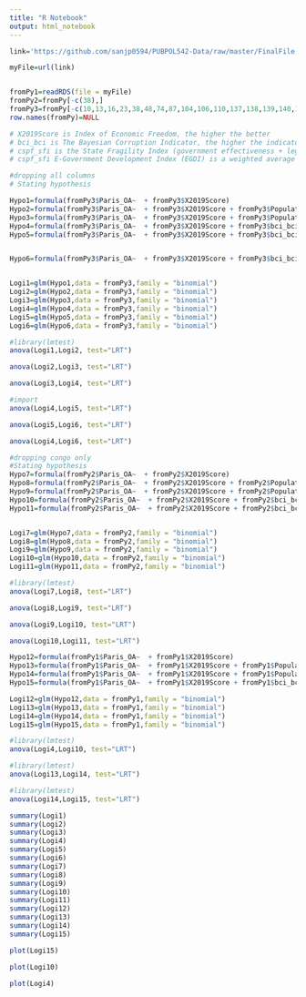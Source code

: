 ```yaml
---
title: "R Notebook"
output: html_notebook
---
```


```r
link='https://github.com/sanjp0594/PUBPOL542-Data/raw/master/FinalFile.RDS'

myFile=url(link)


fromPy1=readRDS(file = myFile)
fromPy2=fromPy[-c(38),] 
fromPy3=fromPy[-c(10,13,16,23,38,48,74,87,104,106,110,137,138,139,140,144,162,174),]
row.names(fromPy)=NULL

# X2019Score is Index of Economic Freedom, the higher the better
# bci_bci is The Bayesian Corruption Indicator, the higher the indicator the more corruption
# cspf_sfi is the State Fragility Index (government effectiveness + legitimacy), the lower the better
# cspf_sfi E-Government Development Index (EGDI) is a weighted average of normalised scores on the three most important dimensions of e-government, the higher the better
```



```r
#dropping all columns
# Stating hypothesis

Hypo1=formula(fromPy3$Paris_OA~  + fromPy3$X2019Score)
Hypo2=formula(fromPy3$Paris_OA~  + fromPy3$X2019Score + fromPy3$Population)
Hypo3=formula(fromPy3$Paris_OA~  + fromPy3$X2019Score + fromPy3$Population + fromPy3$GDPperCapita)
Hypo4=formula(fromPy3$Paris_OA~  + fromPy3$X2019Score + fromPy3$bci_bci + fromPy3$Population + fromPy3$GDPperCapita)
Hypo5=formula(fromPy3$Paris_OA~  + fromPy3$X2019Score + fromPy3$bci_bci + fromPy3$egov_egov.y + fromPy3$Population + fromPy3$GDPperCapita)


Hypo6=formula(fromPy3$Paris_OA~  + fromPy3$X2019Score + fromPy3$bci_bci+ fromPy3$cspf_sfi + fromPy3$egov_egov.y + fromPy3$Population + fromPy3$GDPperCapita)


Logi1=glm(Hypo1,data = fromPy3,family = "binomial")
Logi2=glm(Hypo2,data = fromPy3,family = "binomial")
Logi3=glm(Hypo3,data = fromPy3,family = "binomial")
Logi4=glm(Hypo4,data = fromPy3,family = "binomial")
Logi5=glm(Hypo5,data = fromPy3,family = "binomial")
Logi6=glm(Hypo6,data = fromPy3,family = "binomial")
```

```r
#library(lmtest)
anova(Logi1,Logi2, test="LRT")
```
```r
anova(Logi2,Logi3, test="LRT")
```

```r

anova(Logi3,Logi4, test="LRT")

```

```r
#import
anova(Logi4,Logi5, test="LRT")
```

```r
anova(Logi5,Logi6, test="LRT")
```
```r
anova(Logi4,Logi6, test="LRT")
```

```r
#dropping congo only
#Stating hypothesis
Hypo7=formula(fromPy2$Paris_OA~  + fromPy2$X2019Score)
Hypo8=formula(fromPy2$Paris_OA~  + fromPy2$X2019Score + fromPy2$Population)
Hypo9=formula(fromPy2$Paris_OA~  + fromPy2$X2019Score + fromPy2$Population + fromPy2$GDPperCapita)
Hypo10=formula(fromPy2$Paris_OA~  + fromPy2$X2019Score + fromPy2$bci_bci + fromPy2$Population + fromPy2$GDPperCapita)
Hypo11=formula(fromPy2$Paris_OA~  + fromPy2$X2019Score + fromPy2$bci_bci + fromPy2$egov_egov.y + fromPy2$Population + fromPy2$GDPperCapita)


Logi7=glm(Hypo7,data = fromPy2,family = "binomial")
Logi8=glm(Hypo8,data = fromPy2,family = "binomial")
Logi9=glm(Hypo9,data = fromPy2,family = "binomial")
Logi10=glm(Hypo10,data = fromPy2,family = "binomial")
Logi11=glm(Hypo11,data = fromPy2,family = "binomial")

```

```r
#library(lmtest)
anova(Logi7,Logi8, test="LRT")
```

```r
anova(Logi8,Logi9, test="LRT")
```

```r

anova(Logi9,Logi10, test="LRT")

```

```r
anova(Logi10,Logi11, test="LRT")
```


```r
Hypo12=formula(fromPy1$Paris_OA~  + fromPy1$X2019Score)
Hypo13=formula(fromPy1$Paris_OA~  + fromPy1$X2019Score + fromPy1$Population)
Hypo14=formula(fromPy1$Paris_OA~  + fromPy1$X2019Score + fromPy1$Population + fromPy1$GDPperCapita)
Hypo15=formula(fromPy1$Paris_OA~  + fromPy1$X2019Score + fromPy1$bci_bci + fromPy1$Population + fromPy1$GDPperCapita)

Logi12=glm(Hypo12,data = fromPy1,family = "binomial")
Logi13=glm(Hypo13,data = fromPy1,family = "binomial")
Logi14=glm(Hypo14,data = fromPy1,family = "binomial")
Logi15=glm(Hypo15,data = fromPy1,family = "binomial")

```
```r
#library(lmtest)
anova(Logi4,Logi10, test="LRT")
```

```r
#library(lmtest)
anova(Logi13,Logi14, test="LRT")
```

```r
#library(lmtest)
anova(Logi14,Logi15, test="LRT")
```

```r
summary(Logi1)
summary(Logi2)
summary(Logi3)
summary(Logi4)
summary(Logi5)
summary(Logi6)
summary(Logi7)
summary(Logi8)
summary(Logi9)
summary(Logi10)
summary(Logi11)
summary(Logi12)
summary(Logi13)
summary(Logi14)
summary(Logi15)

```


```r
plot(Logi15)
```

```r
plot(Logi10)
```

```r
plot(Logi4)
```